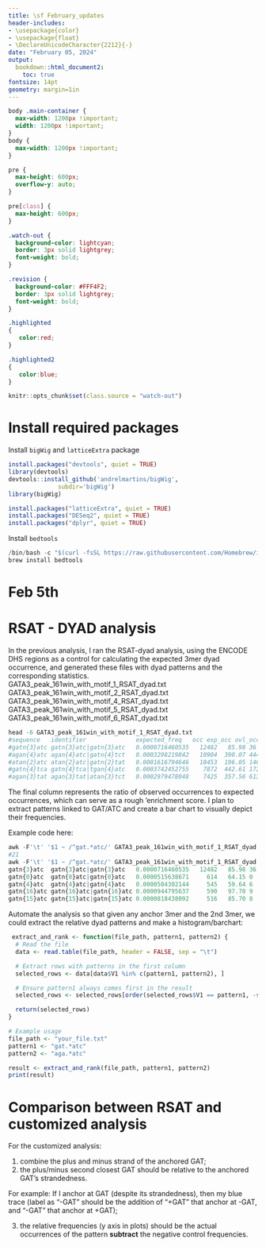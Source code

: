 ```yaml
---
title: \sf February_updates
header-includes:
- \usepackage{color}
- \usepackage{float}
- \DeclareUnicodeCharacter{2212}{-}
date: "February 05, 2024"
output:
  bookdown::html_document2:
    toc: true
fontsize: 14pt
geometry: margin=1in
---
```


```css
body .main-container {
  max-width: 1200px !important;
  width: 1200px !important;
}
body {
  max-width: 1200px !important;
}

pre {
  max-height: 600px;
  overflow-y: auto;
}

pre[class] {
  max-height: 600px;
}
```

```css
.watch-out {
  background-color: lightcyan;
  border: 3px solid lightgrey;
  font-weight: bold;
}

.revision {
  background-color: #FFF4F2;
  border: 3px solid lightgrey;
  font-weight: bold;
}

.highlighted
{
   color:red;
}

.highlighted2
{
   color:blue;
}
```

```r
knitr::opts_chunk$set(class.source = "watch-out")
```


# Install required packages
Install `bigWig` and `latticeExtra` package \
```r
install.packages("devtools", quiet = TRUE)
library(devtools)
devtools::install_github('andrelmartins/bigWig',
              subdir='bigWig')
library(bigWig)

install.packages("latticeExtra", quiet = TRUE)
install.packages("DESeq2", quiet = TRUE)
install.packages("dplyr", quiet = TRUE)
```

Install `bedtools` \
```r
/bin/bash -c "$(curl -fsSL https://raw.githubusercontent.com/Homebrew/install/HEAD/install.sh)"
brew install bedtools
```

# Feb 5th

# RSAT - DYAD analysis

In the previous analysis, I ran the RSAT-dyad analysis, using the ENCODE DHS regions as a control for calculating the expected 3mer dyad occurrence, and generated these files with dyad patterns and the corresponding statistics. \
GATA3_peak_161win_with_motif_1_RSAT_dyad.txt \
GATA3_peak_161win_with_motif_2_RSAT_dyad.txt \
GATA3_peak_161win_with_motif_4_RSAT_dyad.txt \
GATA3_peak_161win_with_motif_5_RSAT_dyad.txt \
GATA3_peak_161win_with_motif_6_RSAT_dyad.txt \

```r
head -6 GATA3_peak_161win_with_motif_1_RSAT_dyad.txt
#sequence  	identifier             	expected_freq	occ	exp_occ	ovl_occall_occ	ratio
#gatn{3}atc	gatn{3}atc|gatn{3}atc	0.0000716460535	  12482	  85.98	36	12518	 145.17
#agan{4}atc	agan{4}atc|gatn{4}tct	0.0003298219842	  10904	 390.07	4445	15349	  27.95
#atan{2}atc	atan{2}atc|gatn{2}tat	0.0001616794646	  10453	 196.05	1460	11913	  53.32
#gatn{4}tca	gatn{4}tca|tgan{4}atc	0.0003742452755	   7872	 442.61	1728	9600	  17.79
#agan{3}tat	agan{3}tat|atan{3}tct	0.0002979478048	   7425	 357.56	613	8038	  20.77

```

The final column represents the ratio of observed occurrences to expected occurrences, which can serve as a rough 'enrichment score. I plan to extract patterns linked to GAT/ATC and create a bar chart to visually depict their frequencies. \

Example code here: \
```r
awk -F'\t' '$1 ~ /^gat.*atc/' GATA3_peak_161win_with_motif_1_RSAT_dyad.txt | wc -l
#21
awk -F'\t' '$1 ~ /^gat.*atc/' GATA3_peak_161win_with_motif_1_RSAT_dyad.txt | sort -k8,8nr | head -5
gatn{3}atc	gatn{3}atc|gatn{3}atc	0.0000716460535	  12482	  85.98	36	12518	 145.17
gatn{0}atc	gatn{0}atc|gatn{0}atc	0.0000515638671	    614	  64.15	0	614	   9.57
gatn{4}atc	gatn{4}atc|gatn{4}atc	0.0000504302144	    545	  59.64	6	551	   9.14
gatn{16}atc	gatn{16}atc|gatn{16}atc	0.0000944795637	    590	  97.70	9	599	   6.04
gatn{15}atc	gatn{15}atc|gatn{15}atc	0.0000818438092	    516	  85.70	8	524	   6.02
```

Automate the analysis so that given any anchor 3mer and the 2nd 3mer, we could extract the relative dyad patterns and make a histogram/barchart: \
```r
 extract_and_rank <- function(file_path, pattern1, pattern2) {
  # Read the file
  data <- read.table(file_path, header = FALSE, sep = "\t")

  # Extract rows with patterns in the first column
  selected_rows <- data[data$V1 %in% c(pattern1, pattern2), ]

  # Ensure pattern1 always comes first in the result
  selected_rows <- selected_rows[order(selected_rows$V1 == pattern1, -selected_rows$V8), ]

  return(selected_rows)
}

# Example usage
file_path <- "your_file.txt"
pattern1 <- "gat.*atc"
pattern2 <- "aga.*atc"

result <- extract_and_rank(file_path, pattern1, pattern2)
print(result)
```



# Comparison between RSAT and customized analysis

For the customized analysis: \

1) combine the plus and minus strand of the anchored GAT; \
2) the plus/minus second closest GAT should be relative to the anchored GAT's strandedness. \

For example: If I anchor at GAT (despite its strandedness), then my blue trace (label as "-GAT" should be the addition of "+GAT" that anchor at -GAT, and "-GAT" that anchor at +GAT); \

3) the relative frequencies (y axis in plots) should be the actual occurrences of the pattern **subtract** the negative control frequencies. \






